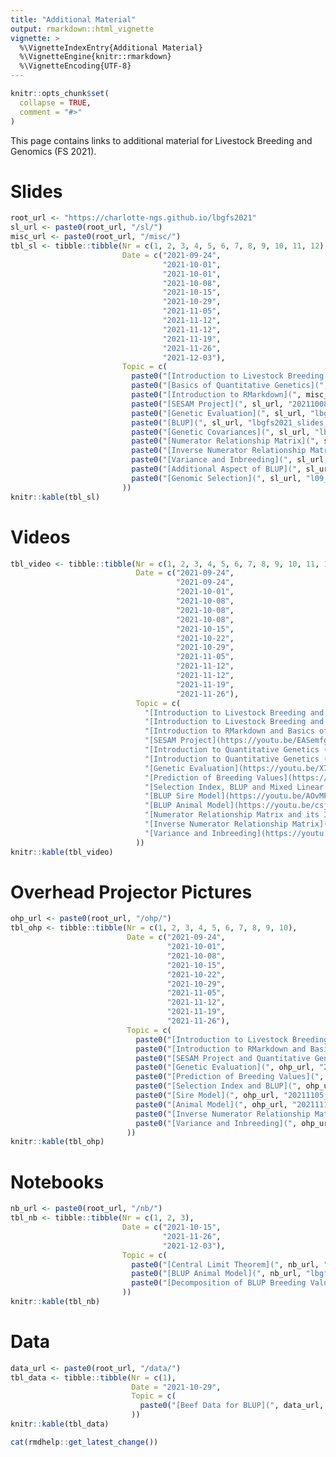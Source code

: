 ```yaml
---
title: "Additional Material"
output: rmarkdown::html_vignette
vignette: >
  %\VignetteIndexEntry{Additional Material}
  %\VignetteEngine{knitr::rmarkdown}
  %\VignetteEncoding{UTF-8}
---
```


```r
knitr::opts_chunk$set(
  collapse = TRUE,
  comment = "#>"
)
```

This page contains links to additional material for Livestock Breeding and Genomics (FS 2021).

# Slides

```r
root_url <- "https://charlotte-ngs.github.io/lbgfs2021" 
sl_url <- paste0(root_url, "/sl/")
misc_url <- paste0(root_url, "/misc/")
tbl_sl <- tibble::tibble(Nr = c(1, 2, 3, 4, 5, 6, 7, 8, 9, 10, 11, 12),
                         Date = c("2021-09-24",
                                  "2021-10-01",
                                  "2021-10-01",
                                  "2021-10-08",
                                  "2021-10-15",
                                  "2021-10-29",
                                  "2021-11-05",
                                  "2021-11-12",
                                  "2021-11-12",
                                  "2021-11-19",
                                  "2021-11-26",
                                  "2021-12-03"),
                         Topic = c(
                           paste0("[Introduction to Livestock Breeding and Genomics](", sl_url, "lbgfs2021_slides_l01_intro_lbg.pdf)", collapse = ""),
                           paste0("[Basics of Quantitative Genetics](", sl_url, "lbgfs2021_slides_l02_basics_qg.pdf)", collapse = ""),
                           paste0("[Introduction to RMarkdown](", misc_url, "20211001_introduction_rmarkdown.pdf)", collapse = ""),
                           paste0("[SESAM Project](", sl_url, "20211008_sesam_project.pdf)", collapse = ""),
                           paste0("[Genetic Evaluation](", sl_url, "lbgfs2021_slides_l03_gen-eval.pdf)", collapse = ""),
                           paste0("[BLUP](", sl_url, "lbgfs2021_slides_l04_blup.pdf)", collapse = ""),
                           paste0("[Genetic Covariances](", sl_url, "lbgfs2021_slides_l05_gencov.pdf)", collapse = ""),
                           paste0("[Numerator Relationship Matrix](", sl_url, "lbgfs2021_l06_slides_numrelmat.pdf)", collapse = ""),
                           paste0("[Inverse Numerator Relationship Matrix](", sl_url, "lbgfs2021_l06_slides_invnumrelmat.pdf)", collapse = ""),
                           paste0("[Variance and Inbreeding](", sl_url, "lbgfs2021_l07_slides_var_inb.pdf)", collapse = ""),
                           paste0("[Additional Aspect of BLUP](", sl_url, "l08_add_asp_blup.pdf)", collapse = ""),
                           paste0("[Genomic Selection](", sl_url, "l09_geno_sel.pdf)", collapse = "")
                         ))
knitr::kable(tbl_sl)
```


# Videos

```r
tbl_video <- tibble::tibble(Nr = c(1, 2, 3, 4, 5, 6, 7, 8, 9, 10, 11, 12, 13, 14),
                            Date = c("2021-09-24",
                                     "2021-09-24",
                                     "2021-10-01",
                                     "2021-10-08",
                                     "2021-10-08",
                                     "2021-10-08",
                                     "2021-10-15",
                                     "2021-10-22",
                                     "2021-10-29",
                                     "2021-11-05",
                                     "2021-11-12",
                                     "2021-11-12",
                                     "2021-11-19",
                                     "2021-11-26"),
                            Topic = c(
                              "[Introduction to Livestock Breeding and Genomics, Part 1](https://youtu.be/9R2rW-lutfs)", 
                              "[Introduction to Livestock Breeding and Genomics, Part 2](https://youtu.be/7Hn6hlpXiDQ)",
                              "[Introduction to RMarkdown and Basics of Quantitative Genetics (Part 1)](https://youtu.be/rq4Z__gtUcQ)",
                              "[SESAM Project](https://youtu.be/EASemfg4moc)",
                              "[Introduction to Quantitative Genetics (Part 2)](https://youtu.be/X-hjCf7CX7w)",
                              "[Introduction to Quantitative Genetics (Part 3)](https://youtu.be/Asw7PMOwgJk)",
                              "[Genetic Evaluation](https://youtu.be/X7Qq3E7dP8g)",
                              "[Prediction of Breeding Values](https://youtu.be/K3nYZIv_CB0)",
                              "[Selection Index, BLUP and Mixed Linear Effect Models](https://youtu.be/TaKxOeVKLqs)",
                              "[BLUP Sire Model](https://youtu.be/AOvMFpBo_PE)",
                              "[BLUP Animal Model](https://youtu.be/csjJKd14bF4)",
                              "[Numerator Relationship Matrix and its Inverse](https://youtu.be/T9q88r0DUSA)",
                              "[Inverse Numerator Relationship Matrix](https://youtu.be/NQwmXiFK8do)",
                              "[Variance and Inbreeding](https://youtu.be/GDwOQiptG-A)"
                            ))
knitr::kable(tbl_video)
```


# Overhead Projector Pictures

```r
ohp_url <- paste0(root_url, "/ohp/")
tbl_ohp <- tibble::tibble(Nr = c(1, 2, 3, 4, 5, 6, 7, 8, 9, 10),
                          Date = c("2021-09-24",
                                   "2021-10-01",
                                   "2021-10-08",
                                   "2021-10-15",
                                   "2021-10-22",
                                   "2021-10-29",
                                   "2021-11-05",
                                   "2021-11-12",
                                   "2021-11-19",
                                   "2021-11-26"),
                          Topic = c(
                            paste0("[Introduction to Livestock Breeding and Genomics](", ohp_url, "20210924_ohp_pictures.pdf)", collapse = ""),
                            paste0("[Introduction to RMarkdown and Basics of Quantitative Genetics (Part 1)](", ohp_url, "20211001_ohp_pictures.pdf)", collapse = ""),
                            paste0("[SESAM Project and Quantitative Genetics (Part2)](", ohp_url, "20211008_ohp_pictures.pdf)", collapse = ""),
                            paste0("[Genetic Evaluation](", ohp_url, "20211015_ohp_pictures.pdf)", collapse = ""),
                            paste0("[Prediction of Breeding Values](", ohp_url, "20211022_ohp_pictures.pdf)", collapse = ""),
                            paste0("[Selection Index and BLUP](", ohp_url, "20211029_ohp_pictures.pdf)", collapse = ""),
                            paste0("[Sire Model](", ohp_url, "20211105_ohp_pictures.pdf)", collapse = ""),
                            paste0("[Animal Model](", ohp_url, "20211112_ohp_pictures.pdf)", collapse = ""),
                            paste0("[Inverse Numerator Relationship Matrix](", ohp_url, "20211119_ohp_pictures.pdf)", collapse = ""),
                            paste0("[Variance and Inbreeding](", ohp_url, "20211126_ohp_pictures.pdf)", collapse = "")
                          ))
knitr::kable(tbl_ohp)
```


# Notebooks

```r
nb_url <- paste0(root_url, "/nb/")
tbl_nb <- tibble::tibble(Nr = c(1, 2, 3),
                         Date = c("2021-10-15",
                                  "2021-11-26",
                                  "2021-12-03"),
                         Topic = c(
                           paste0("[Central Limit Theorem](", nb_url, "20211015_explain_clt.nb.html)", collapse = ""),
                           paste0("[BLUP Animal Model](", nb_url, "lbgfs2021_blup_am.nb.html)", collapse = ""),
                           paste0("[Decomposition of BLUP Breeding Values](", nb_url, "20211203_decomposition_blup_bv.nb.html)", collapse = "")
                         ))
knitr::kable(tbl_nb)
```


# Data

```r
data_url <- paste0(root_url, "/data/")
tbl_data <- tibble::tibble(Nr = c(1),
                           Date = "2021-10-29",
                           Topic = c(
                             paste0("[Beef Data for BLUP](", data_url, "beef_data_blup.csv)", collapse = "")
                           ))
knitr::kable(tbl_data)
```


```r
cat(rmdhelp::get_latest_change())
```

